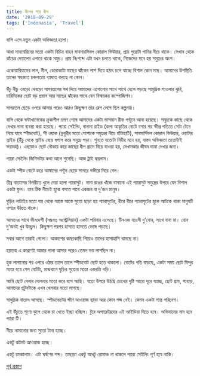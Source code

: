 ```yaml
---
title: দ্বীপের পরে দ্বীপ
date: '2018-09-29'
tags: ['Indonasia', 'Travel']
---
```


বালি এসে নতুন একটা অভিজ্ঞতা হলো।

আধা সাবমেরিনের মতো একটা বিচিত্র বাহন সাবমারসিবল কোরাল ভিউয়ার, প্রায় পুরোটা পানির নীচে থাকে। সেখান থেকে কাঁচের দেয়ালের ওপারে থাকে সমুদ্র। প্রায় নিঃশব্দে এটা যখন চলতে থাকে, নিজেদের মনে হয় সমুদ্রের অংশ।

একোয়ারিয়ামের লাল, নীল, ডোরাকাটা মাছের ঝাঁকের পাশ দিয়ে হঠাৎ চলে যাচ্ছে বিশাল কোন মাছ। আমাদের উপস্থিতি তাদের সহজাত চঞ্চলতায় ব্যাঘাত করছে না কোন।

উঁচু নীচু এবড়ো খেবড়ো সাগরতলের পথ দিয়ে আমাদের এগোনোর সাথে সাথে হেলে পড়ছে সামুদ্রিক শ্যওলার ঝুরি, চারিদিকের ছোট বড় প্রবাল আর মাছের ঝাঁকের সাথে যেন বিস্ময়কর কম্পোজিশন।

সাগরতল ছেড়ে ওপরে আসার পরেও আরও কিছুক্ষণ তার রেশ লেগে ছিল কল্পনায়।

বালি থেকে ঘন্টাখানেকের ক্রুজশীপ ভ্রমণ শেষে আমাদের একটা ভাসমান রীফ পন্টুনে আনা হয়েছে। সমুদ্রকে কাছে থেকে দেখার নানা ব্যবস্থা করা হয়েছে। প্যারা সেইলিং, বানানা রাইড (কলা আকৃতির বোটে বসার পর ক্ষীপ্র গতিতে সেটা টেনে নিয়ে যাবে স্পীডবোট), সী ওয়াক (ডুবুরীর মতো পোশাকে সমুদ্রের নীচে হাঁটাহাটি), সাবমার্সিবল কোরাল ভিউয়ার, ওয়াটার স্লাইড (উঁচু থেকে স্লাইড বেয়ে ধপাস করে সমুদ্রে পড়া। শুনতে যতোটা নিরীহ মনে হয়, বাস্তব অভিজ্ঞতা ততোটাই ভয়াবহ)। এছাড়াও ছোট নৌকায় করে কাছের দ্বীপ গ্রামে নিয়ে যাওয়া হয়, সেখানকার জীবন যাত্রা দেখার জন্য।

প্যারা সেইলিং জিনিসটার কথা আগে শুনেছি। আজ ট্রাই করলাম।

একটা স্পীড বোটে করে আমাদের পন্টুন ছেড়ে সাগরে গভীরে নিয়ে গেল।

তীব্র বাতাসের বিপরীতে খুলে দেয়া হলো প্যারাসুট। নানা রঙের খাঁজে বানানো এই প্যারাসুট সমুদ্রের উপরে যেন বিশাল একটা ফুল। তার ঠিক নীচেই হুকে বসতে পারে একজন বা দু'জন মানুষ।

ঘুড়ির লাটাইর মতো যন্ত্র থেকে আস্তে আস্তে সুতো ছাড়া হয় প্যারাসুটের, ধীরে ধীরে প্যারাসুটের হুকে আটকে থাকা মানুষটি ওপরে উঠতে থাকে।

আমাদের সাথে ভীনদেশী (সম্ভবত অস্ট্রেলিয়ান) একটা পরিবার এসেছে। টিনএজ বয়েসী দু'বোন, সাথে বাবা মা। বোন দু'জনই খুব উচ্ছ্বল। কিছুক্ষণ পরপর হাসতে হাসতে ভেঙ্গে পড়ছে।

সবার আগে তারাই গেলো। আকাশের কাছাকাছি গিয়েও তাদের হাসাহাসি থামছে না।

হয়তবা এ কারণেই আমার পালা আসার পরেও তেমন ভয় লাগছিল না।

হুক লাগানোর পর ওপরে ওঠার তালে তালে স্পীডবোট ছোট হতে থাকলো। বোটের গতি বাড়ছে, একটা সময় ছোট বিন্দুর মতো হয়ে গেল বোটটা, মাঝখানে ঘুড়ির সুতোর মতো একরত্তি দড়ি।

আমি ছোট বেলার দোলনার মতো করে বসে আছি। যতো উপরে উঠছি চোখের দৃষ্টি আরো দূরে যাচ্ছে, ছোট গ্রাম, পাহাড়, আমাদের প্নটুনটাকে এখন খেলনার মতো লাগছে।

সামুদ্রিক বাতাস আসছে। স্পীডবোটের ক্ষীণ আওয়াজ ছাড়া আর কোন শব্দ নেই। কেমন একটা শান্ত পরিবেশ।

এই উঁচুতে শূণ্যে ঝুলে থেকে চা খেতে ইচ্ছা হচ্ছিল। ট্যুর অপারেটরদের এই আইডিয়া দিতে হবে। অভিযানের নাম হবে প্যারা টি।

নীচে নামানোর জন্য সুতো টানা হচ্ছে।

একটু কটমট আওয়াজ হচ্ছে।

একটু চমকালাম। এটা ঘর্ষণের শব্দ। তাছাড়া একটু আধটু রোমাঞ্চ না থাকলে প্যারা সেইলিং পূর্ণ হবে নাকি।


[পূর্ব প্রকাশ](https://www.facebook.com/ashraful.alam/posts/10155493331115583)